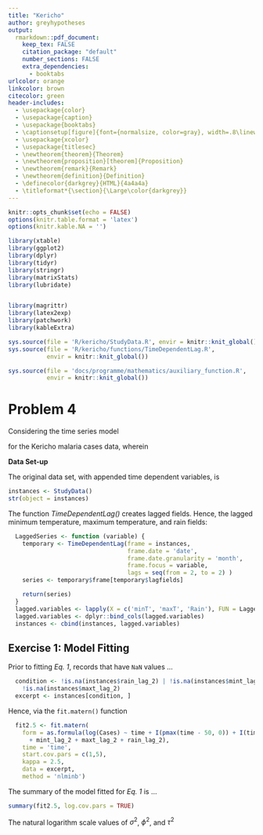 ```yaml
---
title: "Kericho"
author: greyhypotheses
output:
  rmarkdown::pdf_document:
    keep_tex: FALSE
    citation_package: "default"
    number_sections: FALSE
    extra_dependencies:
      - booktabs
urlcolor: orange
linkcolor: brown
citecolor: green
header-includes:
  - \usepackage{color}
  - \usepackage{caption}
  - \usepackage{booktabs}
  - \captionsetup[figure]{font={normalsize, color=gray}, width=.8\linewidth}
  - \usepackage{xcolor}
  - \usepackage{titlesec}
  - \newtheorem{theorem}{Theorem}
  - \newtheorem{proposition}[theorem]{Proposition}
  - \newtheorem{remark}{Remark}
  - \newtheorem{definition}{Definition}
  - \definecolor{darkgrey}{HTML}{4a4a4a}
  - \titleformat*{\section}{\Large\color{darkgrey}}
---
```




<!--- Global Settings --->
```r
knitr::opts_chunk$set(echo = FALSE)
options(knitr.table.format = 'latex')
options(knitr.kable.NA = '')
```


<!--- Libraries --->
```r
library(xtable)
library(ggplot2)
library(dplyr)
library(tidyr)
library(stringr)
library(matrixStats)
library(lubridate)


library(magrittr)
library(latex2exp)
library(patchwork)
library(kableExtra)
```

<!--- External Functions --->
```r
sys.source(file = 'R/kericho/StudyData.R', envir = knitr::knit_global())
sys.source(file = 'R/kericho/functions/TimeDependentLag.R',
           envir = knitr::knit_global())

sys.source(file = 'docs/programme/mathematics/auxiliary_function.R',
           envir = knitr::knit_global())
```


# Problem 4

Considering the time series model

\begin{align}
Y(t) &= \beta_{0} + \beta_{1}t + \beta_{2}I(pmax({t - 50, 0})) + \beta_{3}I(t > 225) \nonumber \\
     & \qquad + \beta_{4} minT(t - k) + \beta_{5} maxT(t - k) + \beta_{6}Rain(t - k)  \nonumber \\
     & \qquad \qquad + \mathcal{W}(t) + Z(t)
\end{align}

for the Kericho malaria cases data, wherein

\begin{center}
\renewcommand{\arraystretch}{1.25}
\begin{tabular}{c p{0.45\linewidth}l}\footnotesize
variable & description \\ \hline
$t$ & time (months) \\
$minT$ & mininum temperature \\
$maxT$ & maximum temperature \\
$Rain$ & rainfall (millimetres) \\
$k$ & lag; $k = 2$ months \\
$\mathcal{W}(t)$ & A Matern processwhereby $\kappa = 2.5$ \\
$Z(t)$ & Gaussian noise \\
\end{tabular}
\end{center}

\vspace{20pt}

**Data Set-up**

The original data set, with appended time dependent variables, is

\vspace{10pt}

\footnotesize
```r
instances <- StudyData()
str(object = instances)
```
\normalsize

\vspace{10pt}

The function *TimeDependentLag()* creates lagged fields.  Hence, the lagged minimum temperature, maximum temperature, and rain fields:

\vspace{10pt}

\footnotesize
```r
  LaggedSeries <- function (variable) {
    temporary <- TimeDependentLag(frame = instances,
                                  frame.date = 'date',
                                  frame.date.granularity = 'month',
                                  frame.focus = variable,
                                  lags = seq(from = 2, to = 2) )
    series <- temporary$frame[temporary$lagfields]

    return(series)
  }
  lagged.variables <- lapply(X = c('minT', 'maxT', 'Rain'), FUN = LaggedSeries)
  lagged.variables <- dplyr::bind_cols(lagged.variables)
  instances <- cbind(instances, lagged.variables)
```
\normalsize

\vspace{35pt}

## Exercise 1: Model Fitting

Prior to fitting *Eq. 1*, records that have `NaN` values ...

\vspace{10pt}

\footnotesize
```r
  condition <- !is.na(instances$rain_lag_2) | !is.na(instances$mint_lag_2) |
    !is.na(instances$maxt_lag_2)
  excerpt <- instances[condition, ]
```
\normalsize

\vspace{10pt}

Hence, via the `fit.matern()` function

\footnotesize
```r
  fit2.5 <- fit.matern(
    form = as.formula(log(Cases) ~ time + I(pmax(time - 50, 0)) + I(time > 225)
      + mint_lag_2 + maxt_lag_2 + rain_lag_2),
    time = 'time',
    start.cov.pars = c(1,5),
    kappa = 2.5,
    data = excerpt,
    method = 'nlminb')
```
\normalsize

\vspace{10pt}

The summary of the model fitted for *Eq. 1* is ...

\vspace{10pt}

\footnotesize
```r
summary(fit2.5, log.cov.pars = TRUE)
```
\normalsize

The natural logarithm scale values of $\sigma^{2}$, $\phi^{2}$, and $\tau^{2}$
